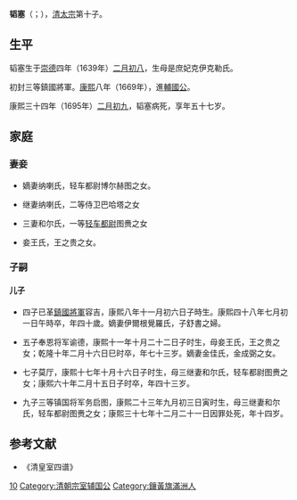 '''韬塞'''（{{lang-mnc|ᡨᠣᠣᠰᡝ|v=Toose|a=Touse}}；{{bd|1639年||1695年|catIdx=A}}），[[清太宗|清太宗]]第十子。

==生平==

韬塞生于[[崇德|崇德]]四年（1639年）[[二月初八|二月初八]]，生母是庶妃克伊克勒氏。

初封三等鎮國將軍。[[康熙|康熙]]八年（1669年），進[[奉恩辅国公|輔國公]]。

康熙三十四年（1695年）[[二月初九|二月初九]]，韬塞病死，享年五十七岁。

==家庭==
===妻妾===
* 嫡妻纳喇氏，轻车都尉博尔赫图之女。

* 继妻纳喇氏，二等侍卫巴哈塔之女

* 三妻和尔氏，一等[[轻车都尉|轻车都尉]]图赉之女

* 妾王氏，王之贵之女。

===子嗣===
====儿子====
* 四子已革[[鎮國將軍|鎮國將軍]]容吉，康熙八年十一月初六日子時生。康熙四十八年七月初一日午時卒，年四十歲。嫡妻伊爾根覺羅氏，子舒書之婦。

* 五子奉恩将军谕德，康熙十一年十月二十二日子时生，母妾王氏，王之贵之女；乾隆十年二月十六日巳时卒，年七十三岁。嫡妻金佳氏，金成弼之女。

* 七子莫厅，康熙十七年十月十六日子时生，母三继妻和尔氏，轻车都尉图赉之女；康熙六十年二月十五日子时卒，年四十三岁。

* 九子三等镇国将军务启图，康熙二十三年九月初三日寅时生，母三继妻和尔氏，轻车都尉图赉之女；康熙三十七年十二月二十一日因罪处死，年十四岁。

==参考文献==
*《清皇室四谱》
{{清太宗皇室}}
[[Category:清太宗皇子|10]]
[[Category:清朝宗室辅国公|Category:清朝宗室辅国公]]
[[Category:鑲黃旗滿洲人|Category:鑲黃旗滿洲人]]